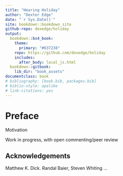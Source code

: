 ```yaml
--- 
title: "Hearing Holiday"
author: "Dexter Edge"
date: "`r Sys.Date()`"
site: bookdown::bookdown_site
github-repo: dexedge/holiday
output: 
  bookdown::bs4_book:
    theme:
      primary: "#637238"
    repo: https://github.com/dexedge/holiday
    includes:
      after_body: local_js.html
  bookdown::gitbook:
    lib_dir: "book_assets"
documentclass: book
# bibliography: [book.bib, packages.bib]
# biblio-style: apalike
# link-citations: yes
---
```


# Preface {-}

Motivation

Work in progress, with open commenting/peer review

## Acknowledgements {-}

Matthew K. Dick. Randal Baier, Steven Whiting ...

